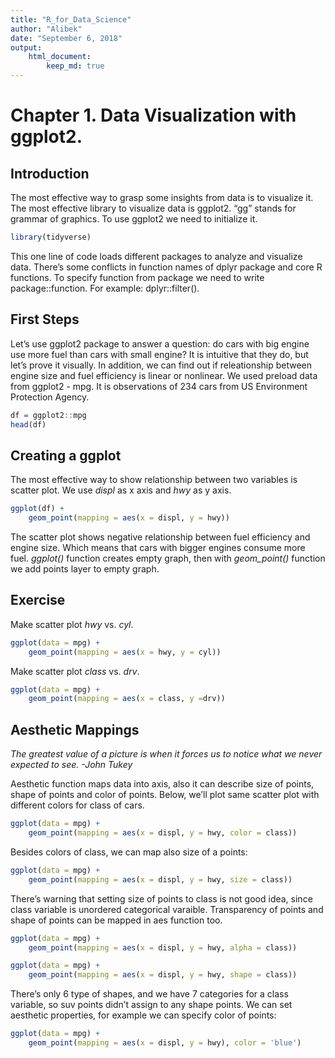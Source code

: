 ```yaml
---
title: "R_for_Data_Science"
author: "Alibek"
date: "September 6, 2018"
output:
    html_document:
        keep_md: true
---
```


# Chapter 1. Data Visualization with ggplot2.

## Introduction
The most effective way to grasp some insights from data is to visualize it. The most effective library to 
visualize data is ggplot2. "gg" stands for grammar of graphics. To use ggplot2 we need to initialize it.

```r
library(tidyverse)
```

This one line of code loads different packages to analyze and visualize data. There's some conflicts in 
function names of dplyr package and core R functions. To specify function from package we need to write 
package::function. For example: dplyr::filter().


## First Steps
Let's use ggplot2 package to answer a question: do cars with big engine use more fuel than cars with 
small engine? It is intuitive that they do, but let's prove it visually. In addition, we can find out 
if releationship between engine size and fuel efficiency is linear or nonlinear. We used preload data 
from ggplot2 - mpg. It is observations of 234 cars from US Environment Protection Agency. 

```r
df = ggplot2::mpg
head(df)
```


## Creating a ggplot
The most effective way to show relationship between two variables is scatter plot. We use _displ_ as x axis
and _hwy_ as y axis.

```r
ggplot(df) +
    geom_point(mapping = aes(x = displ, y = hwy))
```

The scatter plot shows negative relationship between fuel efficiency and engine size. Which means that 
cars with bigger engines consume more fuel. 
_ggplot()_ function creates empty graph, then with *geom_point()* function we add points layer to empty 
graph.

## Exercise
Make scatter plot _hwy_ vs. _cyl_.

```r
ggplot(data = mpg) + 
    geom_point(mapping = aes(x = hwy, y = cyl))
```

Make scatter plot _class_ vs. _drv_.

```r
ggplot(data = mpg) + 
    geom_point(mapping = aes(x = class, y =drv))
```


## Aesthetic Mappings
_The greatest value of a picture is when it forces us to notice what we never expected to see. -John Tukey_

Aesthetic function maps data into axis, also it can describe size of points, shape of points and color of 
points. Below, we'll plot same scatter plot with different colors for class of cars.

```r
ggplot(data = mpg) + 
    geom_point(mapping = aes(x = displ, y = hwy, color = class))
```

Besides colors of class, we can map also size of a points:

```r
ggplot(data = mpg) + 
    geom_point(mapping = aes(x = displ, y = hwy, size = class))
```

There's warning that setting size of points to class is not good idea, since class variable is unordered 
categorical varaible. Transparency of points and shape of points can be mapped in aes function too.

```r
ggplot(data = mpg) + 
    geom_point(mapping = aes(x = displ, y = hwy, alpha = class))

ggplot(data = mpg) + 
    geom_point(mapping = aes(x = displ, y = hwy, shape = class))
```

There's only 6 type of shapes, and we have 7 categories for a class variable, so suv points didn't assign 
to any shape points. We can set aesthetic properties, for example we can specify color of points:

```r
ggplot(data = mpg) + 
    geom_point(mapping = aes(x = displ, y = hwy), color = 'blue')
```
































